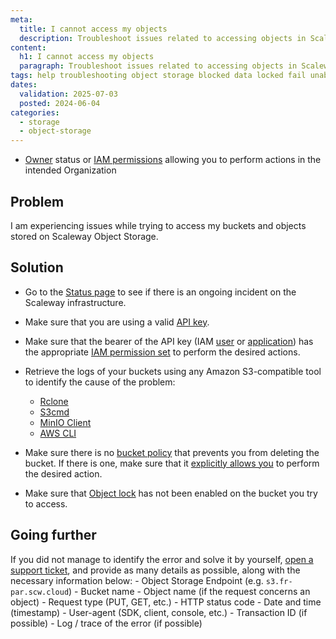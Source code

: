 ```yaml
---
meta:
  title: I cannot access my objects
  description: Troubleshoot issues related to accessing objects in Scaleway Object Storage.
content:
  h1: I cannot access my objects
  paragraph: Troubleshoot issues related to accessing objects in Scaleway Object Storage.
tags: help troubleshooting object storage blocked data locked fail unable impossible
dates:
  validation: 2025-07-03
  posted: 2024-06-04
categories:
  - storage
  - object-storage
---
```


<Macro id="requirements" />

- [Owner](/iam/concepts/#owner) status or [IAM permissions](/iam/concepts/#permission) allowing you to perform actions in the intended Organization

## Problem

I am experiencing issues while trying to access my buckets and objects stored on Scaleway Object Storage.

## Solution

- Go to the [Status page](https://status.scaleway.com/) to see if there is an ongoing incident on the Scaleway infrastructure.

- Make sure that you are using a valid [API key](https://console.scaleway.com/iam/api-keys).

- Make sure that the bearer of the API key (IAM [user](/iam/concepts/#user) or [application](/iam/concepts/#application)) has the appropriate [IAM permission set](/iam/how-to/view-permission-sets/) to perform the desired actions.

- Retrieve the logs of your buckets using any Amazon S3-compatible tool to identify the cause of the problem:
    - [Rclone](https://rclone.org/docs/#logging)
    - [S3cmd](https://s3tools.org/usage)
    - [MinIO Client](https://min.io/docs/minio/linux/reference/minio-mc-admin/mc-admin-logs.html#mc-admin-logs)
    - [AWS CLI](https://docs.aws.amazon.com/cli/latest/reference/logs/get-log-events.html)

- Make sure there is no [bucket policy](/object-storage/concepts/#bucket-policy) that prevents you from deleting the bucket. If there is one, make sure that it [explicitly allows you](/object-storage/api-cli/bucket-policy/) to perform the desired action.

- Make sure that [Object lock](/object-storage/api-cli/object-lock/) has not been enabled on the bucket you try to access.

## Going further

If you did not manage to identify the error and solve it by yourself, [open a support ticket](/account/how-to/open-a-support-ticket/), and provide as many details as possible, along with the necessary information below:
    - Object Storage Endpoint (e.g. `s3.fr-par.scw.cloud`)
    - Bucket name
    - Object name (if the request concerns an object)
    - Request type (PUT, GET, etc.)
    - HTTP status code
    - Date and time (timestamp)
    - User-agent (SDK, client, console, etc.)
    - Transaction ID (if possible)
    - Log / trace of the error (if possible)
